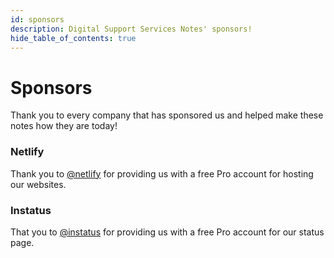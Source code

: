 ```yaml
---
id: sponsors
description: Digital Support Services Notes' sponsors!
hide_table_of_contents: true
---
```

# Sponsors

Thank you to every company that has sponsored us and helped make these notes how they are today!

### Netlify
Thank you to [@netlify](https://netlify.com "pageRef") for providing us with a free Pro account for hosting our websites. 

### Instatus
That you to [@instatus](https://instatus.com/ "pageRef") for providing us with a free Pro account for our status page.
